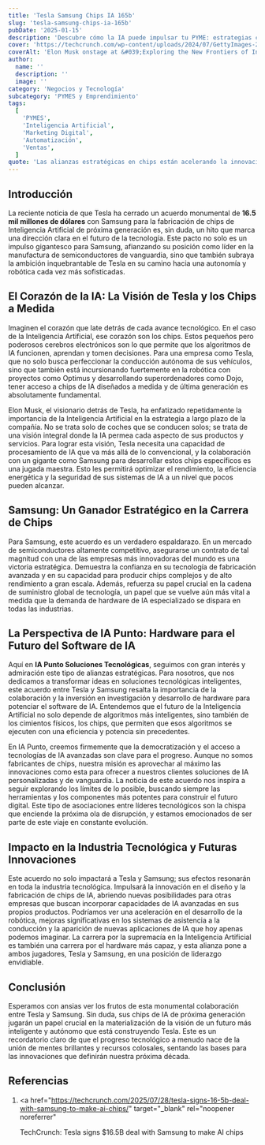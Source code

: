 ```yaml
---
title: 'Tesla Samsung Chips IA 165b'
slug: 'tesla-samsung-chips-ia-165b'
pubDate: '2025-01-15'
description: 'Descubre cómo la IA puede impulsar tu PYME: estrategias concretas de marketing, automatización y datos para aumentar ventas.'
cover: 'https://techcrunch.com/wp-content/uploads/2024/07/GettyImages-2158243805.jpg?w=1024'
coverAlt: 'Elon Musk onstage at &#039;Exploring the New Frontiers of Innovation&#039;'
author:
  name: ''
  description: ''
  image: ''
category: 'Negocios y Tecnología'
subcategory: 'PYMES y Emprendimiento'
tags:
  [
    'PYMES',
    'Inteligencia Artificial',
    'Marketing Digital',
    'Automatización',
    'Ventas',
  ]
quote: 'Las alianzas estratégicas en chips están acelerando la innovación. — Sergio Rondón'
---
```

<h2 id="introduccion">Introducción</h2>

La reciente noticia de que Tesla ha cerrado un acuerdo monumental de <strong>16.5 mil millones de dólares</strong> con Samsung para la fabricación de chips de Inteligencia Artificial de próxima generación es, sin duda, un hito que marca una dirección clara en el futuro de la tecnología. Este pacto no solo es un impulso gigantesco para Samsung, afianzando su posición como líder en la manufactura de semiconductores de vanguardia, sino que también subraya la ambición inquebrantable de Tesla en su camino hacia una autonomía y robótica cada vez más sofisticadas.

<h2 id="el-corazon-de-la-ia-la-vision-de-tesla-y-los-chips-a-medida">
  El Corazón de la IA: La Visión de Tesla y los Chips a Medida
</h2>

Imaginen el corazón que late detrás de cada avance tecnológico. En el caso de la Inteligencia Artificial, ese corazón son los chips. Estos pequeños pero poderosos cerebros electrónicos son lo que permite que los algoritmos de IA funcionen, aprendan y tomen decisiones. Para una empresa como Tesla, que no solo busca perfeccionar la conducción autónoma de sus vehículos, sino que también está incursionando fuertemente en la robótica con proyectos como Optimus y desarrollando superordenadores como Dojo, tener acceso a chips de IA diseñados a medida y de última generación es absolutamente fundamental.

Elon Musk, el visionario detrás de Tesla, ha enfatizado repetidamente la importancia de la Inteligencia Artificial en la estrategia a largo plazo de la compañía. No se trata solo de coches que se conducen solos; se trata de una visión integral donde la IA permea cada aspecto de sus productos y servicios. Para lograr esta visión, Tesla necesita una capacidad de procesamiento de IA que va más allá de lo convencional, y la colaboración con un gigante como Samsung para desarrollar estos chips específicos es una jugada maestra. Esto les permitirá optimizar el rendimiento, la eficiencia energética y la seguridad de sus sistemas de IA a un nivel que pocos pueden alcanzar.

<h2 id="samsung-un-ganador-estrategico-en-la-carrera-de-chips">
  Samsung: Un Ganador Estratégico en la Carrera de Chips
</h2>

Para Samsung, este acuerdo es un verdadero espaldarazo. En un mercado de semiconductores altamente competitivo, asegurarse un contrato de tal magnitud con una de las empresas más innovadoras del mundo es una victoria estratégica. Demuestra la confianza en su tecnología de fabricación avanzada y en su capacidad para producir chips complejos y de alto rendimiento a gran escala. Además, refuerza su papel crucial en la cadena de suministro global de tecnología, un papel que se vuelve aún más vital a medida que la demanda de hardware de IA especializado se dispara en todas las industrias.

<h2 id="la-perspectiva-de-ia-punto-hardware-para-el-futuro-del-software-de-ia">
  La Perspectiva de IA Punto: Hardware para el Futuro del Software de IA
</h2>

Aquí en <strong>IA Punto Soluciones Tecnológicas</strong>, seguimos con gran interés y admiración este tipo de alianzas estratégicas. Para nosotros, que nos dedicamos a transformar ideas en soluciones tecnológicas inteligentes, este acuerdo entre Tesla y Samsung resalta la importancia de la colaboración y la inversión en investigación y desarrollo de hardware para potenciar el software de IA. Entendemos que el futuro de la Inteligencia Artificial no solo depende de algoritmos más inteligentes, sino también de los cimientos físicos, los chips, que permiten que esos algoritmos se ejecuten con una eficiencia y potencia sin precedentes.

En IA Punto, creemos firmemente que la democratización y el acceso a tecnologías de IA avanzadas son clave para el progreso. Aunque no somos fabricantes de chips, nuestra misión es aprovechar al máximo las innovaciones como esta para ofrecer a nuestros clientes soluciones de IA personalizadas y de vanguardia. La noticia de este acuerdo nos inspira a seguir explorando los límites de lo posible, buscando siempre las herramientas y los componentes más potentes para construir el futuro digital. Este tipo de asociaciones entre líderes tecnológicos son la chispa que enciende la próxima ola de disrupción, y estamos emocionados de ser parte de este viaje en constante evolución.

<h2 id="impacto-en-la-industria-tecnologica-y-futuras-innovaciones">
  Impacto en la Industria Tecnológica y Futuras Innovaciones
</h2>

Este acuerdo no solo impactará a Tesla y Samsung; sus efectos resonarán en toda la industria tecnológica. Impulsará la innovación en el diseño y la fabricación de chips de IA, abriendo nuevas posibilidades para otras empresas que buscan incorporar capacidades de IA avanzadas en sus propios productos. Podríamos ver una aceleración en el desarrollo de la robótica, mejoras significativas en los sistemas de asistencia a la conducción y la aparición de nuevas aplicaciones de IA que hoy apenas podemos imaginar. La carrera por la supremacía en la Inteligencia Artificial es también una carrera por el hardware más capaz, y esta alianza pone a ambos jugadores, Tesla y Samsung, en una posición de liderazgo envidiable.

<h2 id="conclusion">Conclusión</h2>

Esperamos con ansias ver los frutos de esta monumental colaboración entre Tesla y Samsung. Sin duda, sus chips de IA de próxima generación jugarán un papel crucial en la materialización de la visión de un futuro más inteligente y autónomo que está construyendo Tesla. Este es un recordatorio claro de que el progreso tecnológico a menudo nace de la unión de mentes brillantes y recursos colosales, sentando las bases para las innovaciones que definirán nuestra próxima década.

<h2 id="referencias">Referencias</h2>

1. <a
     href="https://techcrunch.com/2025/07/28/tesla-signs-16-5b-deal-with-samsung-to-make-ai-chips/"
     target="_blank"
     rel="noopener noreferrer"
   >
     TechCrunch: Tesla signs $16.5B deal with Samsung to make AI chips
   </a>
